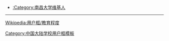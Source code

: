 {{Userbox
  |border-c = #0000ff
  |border-s = 1
  |id-c     = #ffffff
  |id-s     = 10
  |id-fc    = #000
  |info-c   = #0022ff
  |info-s   = 10
  |info-fc  = #ffffff
  |id       = 南昌大学
  |info     = 这个用户是'''[[南昌大学|<span class="org", style="color: #FFFFFF">南昌大学</span>]]'''的校友、学生或老师。
}}<noinclude>
<div style="clear:both">
*[[:Category:南昌大学维基人]]
----
[[Wikipedia:用户框/教育程度]]</div>
{{UF-hcard-part}}
[[Category:中国大陆学校用户框模板]]
</noinclude>